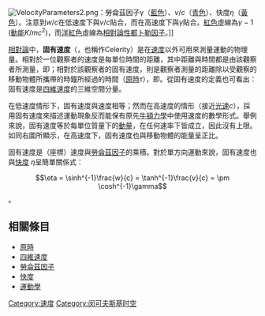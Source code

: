 {{unreferenced|time=2015-06-07T18:49:58+00:00}}
{{NoteTA|G1=物理學}}
[[File:VelocityParameters2.png|thumb]]：勞侖茲因子γ（[[藍色|藍色]]）、''v''/''c''（[[青色|青色]]）、快度''η''（[[黃色|黃色]]）。注意到''w''/''c''在低速度下與''v''/''c''貼合，而在高速度下與''γ''貼合。[[紅色|紅色]]虛線為''γ'' − 1 ([[動能|動能]]''K''/''mc''<sup>2</sup>)，而[[洋紅色|洋紅色]]虛線為[[相對論性都卜勒效應|相對論性都卜勒因子]]。]]

[[相對論|相對論]]中，'''固有速度'''（{{lang-en|Proper velocity}}，也稱作Celerity）是在[[速度|速度]]以外可用來測量運動的物理量。相對於一位觀察者的速度是每單位時間的距離，其中距離與時間都是由該觀察者所測量，即{{nowrap|1='''v''' = ''d'''''x'''/''dt''}}；相對於該觀察者的固有速度，則是觀察者測量的距離除以受觀察的移動物體所攜帶的時鐘所經過的時間（[[原時|原時]]''τ''），即{{nowrap|1='''w''' = ''d'''''x'''/''dτ''}}。從固有速度的定義也可看出：固有速度是[[四維速度|四維速度]]的三維空間分量。

在低速度情形下，固有速度與速度相等；然而在高速度的情形（接近[[光速|光速]]''c''），採用固有速度來描述運動現象反而能保有原先[[牛頓力學|牛頓力學]]中使用速度的數學形式。舉例來說，固有速度等於每單位質量下的[[動量|動量]]，在任何速率下皆成立，因此沒有上限。如同右圖所顯示，在高速度下，固有速度也與移動物體的能量呈正比。

固有速度{{nowrap|1='''w''' = ''d'''''x'''/''dτ''}}是（座標）速度{{nowrap|1='''v''' = ''d'''''x'''/''dt''}}與[[勞侖茲因子|勞侖茲因子]]{{nowrap|1=''γ'' = ''dt''/''d''τ}}的乘積。對於單方向運動來說，固有速度也與[[快度|快度]] ''η''呈簡單關係式：
:<math>\eta = \sinh^{-1}\frac{w}{c} = \tanh^{-1}\frac{v}{c} = \pm \cosh^{-1}\gamma </math>。

== 相關條目 ==
* [[原時|原時]]
* [[四維速度|四維速度]]
* [[勞侖茲因子|勞侖茲因子]]
* [[快度|快度]]
* [[運動學|運動學]]

{{物理小作品}}

{{狹義相對論}}

[[Category:速度|Category:速度]]
[[Category:闵可夫斯基时空|Category:闵可夫斯基时空]]